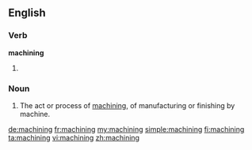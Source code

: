 ==English==

===Verb===
'''machining'''

# {{present participle of|machine}}

===Noun===
{{en-noun}}

# The act or process of [[machine|machining]], of manufacturing or finishing by machine.

[[de:machining]]
[[fr:machining]]
[[my:machining]]
[[simple:machining]]
[[fi:machining]]
[[ta:machining]]
[[vi:machining]]
[[zh:machining]]